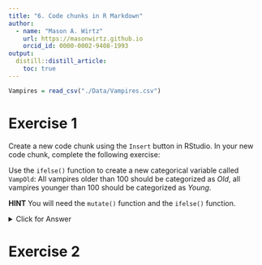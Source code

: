 ```yaml
---
title: "6. Code chunks in R Markdown"
author:
  - name: "Mason A. Wirtz"
    url: https://masonwirtz.github.io
    orcid_id: 0000-0002-9408-1993
output:
  distill::distill_article:
    toc: true
---
```


```r

Vampires = read_csv("./Data/Vampires.csv")

```

# Exercise 1

Create a new code chunk using the `Insert` button in RStudio. In your new code chunk, complete the following exercise: 

Use the `ifelse()` function to create a new categorical variable called `VampOld`: All vampires older than 100 should be categorized as *Old*, all vampires younger than 100 should be categorized as *Young*. 

**HINT** You will need the `mutate()` function and the `ifelse()` function. 

<details>
  <summary>Click for Answer</summary>

**SOLUTION**

Since we are interested in creating a new variable, this should tell us immediately that we need the `mutate()` function. In the `mutate()` function, we need to define our new variable `VampOld`. 

Once we have defined the new variable, we need to define what should be included in the new variable. Since we want to categorize the age variable (which we really wouldn't ever want to do in real life, but for practice, it's an easy example), we can use the `ifelse()` statement, which first takes an argument to evaluate. The argument to evaluate we need to supply the function with is "if the vampire is older than 100...", which we can do using the variable `ageOfVampire` and the `>` operator. Once we have supplied the 'if' argument, we need the 'then do' argument, i.e. what needs to happen when this argument is true? In this case, all vampires older than 100 should be categorized as 'old', so we supply the function with 'old'. The final argument in the function takes the 'else' part, i.e. what happens when the first argument is false? Since we just want to categorize the variable into old and young, if the vampire is not old, then they must be young, so we supply the final argument with the character value 'young'. 

```r

Vampires = Vampires %>% 
  mutate(VampOld = ifelse(ageOfVampire > 100, "Old", "Young"))

```

</details> 



# Exercise 2 


























